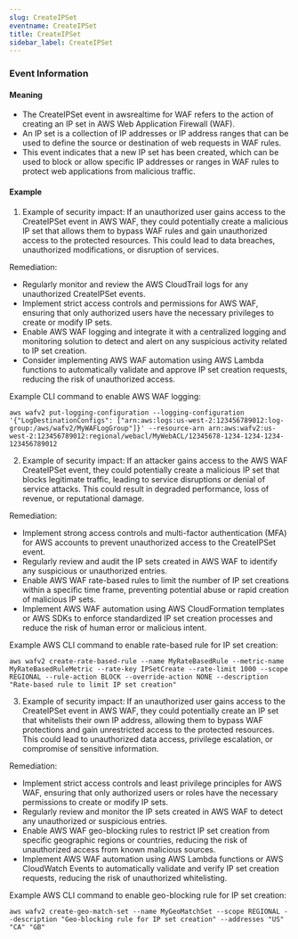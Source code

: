```yaml
--- 
slug: CreateIPSet
eventname: CreateIPSet
title: CreateIPSet
sidebar_label: CreateIPSet
---
```

                       
### Event Information

#### Meaning

- The CreateIPSet event in awsrealtime for WAF refers to the action of creating an IP set in AWS Web Application Firewall (WAF).
- An IP set is a collection of IP addresses or IP address ranges that can be used to define the source or destination of web requests in WAF rules.
- This event indicates that a new IP set has been created, which can be used to block or allow specific IP addresses or ranges in WAF rules to protect web applications from malicious traffic.

#### Example

1. Example of security impact: If an unauthorized user gains access to the CreateIPSet event in AWS WAF, they could potentially create a malicious IP set that allows them to bypass WAF rules and gain unauthorized access to the protected resources. This could lead to data breaches, unauthorized modifications, or disruption of services.

Remediation:
- Regularly monitor and review the AWS CloudTrail logs for any unauthorized CreateIPSet events.
- Implement strict access controls and permissions for AWS WAF, ensuring that only authorized users have the necessary privileges to create or modify IP sets.
- Enable AWS WAF logging and integrate it with a centralized logging and monitoring solution to detect and alert on any suspicious activity related to IP set creation.
- Consider implementing AWS WAF automation using AWS Lambda functions to automatically validate and approve IP set creation requests, reducing the risk of unauthorized access.

Example CLI command to enable AWS WAF logging:
```
aws wafv2 put-logging-configuration --logging-configuration '{"LogDestinationConfigs": ["arn:aws:logs:us-west-2:123456789012:log-group:/aws/wafv2/MyWAFLogGroup"]}' --resource-arn arn:aws:wafv2:us-west-2:123456789012:regional/webacl/MyWebACL/12345678-1234-1234-1234-123456789012
```

2. Example of security impact: If an attacker gains access to the AWS WAF CreateIPSet event, they could potentially create a malicious IP set that blocks legitimate traffic, leading to service disruptions or denial of service attacks. This could result in degraded performance, loss of revenue, or reputational damage.

Remediation:
- Implement strong access controls and multi-factor authentication (MFA) for AWS accounts to prevent unauthorized access to the CreateIPSet event.
- Regularly review and audit the IP sets created in AWS WAF to identify any suspicious or unauthorized entries.
- Enable AWS WAF rate-based rules to limit the number of IP set creations within a specific time frame, preventing potential abuse or rapid creation of malicious IP sets.
- Implement AWS WAF automation using AWS CloudFormation templates or AWS SDKs to enforce standardized IP set creation processes and reduce the risk of human error or malicious intent.

Example AWS CLI command to enable rate-based rule for IP set creation:
```
aws wafv2 create-rate-based-rule --name MyRateBasedRule --metric-name MyRateBasedRuleMetric --rate-key IPSetCreate --rate-limit 1000 --scope REGIONAL --rule-action BLOCK --override-action NONE --description "Rate-based rule to limit IP set creation"
```

3. Example of security impact: If an unauthorized user gains access to the CreateIPSet event in AWS WAF, they could potentially create an IP set that whitelists their own IP address, allowing them to bypass WAF protections and gain unrestricted access to the protected resources. This could lead to unauthorized data access, privilege escalation, or compromise of sensitive information.

Remediation:
- Implement strict access controls and least privilege principles for AWS WAF, ensuring that only authorized users or roles have the necessary permissions to create or modify IP sets.
- Regularly review and monitor the IP sets created in AWS WAF to detect any unauthorized or suspicious entries.
- Enable AWS WAF geo-blocking rules to restrict IP set creation from specific geographic regions or countries, reducing the risk of unauthorized access from known malicious sources.
- Implement AWS WAF automation using AWS Lambda functions or AWS CloudWatch Events to automatically validate and verify IP set creation requests, reducing the risk of unauthorized whitelisting.

Example AWS CLI command to enable geo-blocking rule for IP set creation:
```
aws wafv2 create-geo-match-set --name MyGeoMatchSet --scope REGIONAL --description "Geo-blocking rule for IP set creation" --addresses "US" "CA" "GB"
```


 